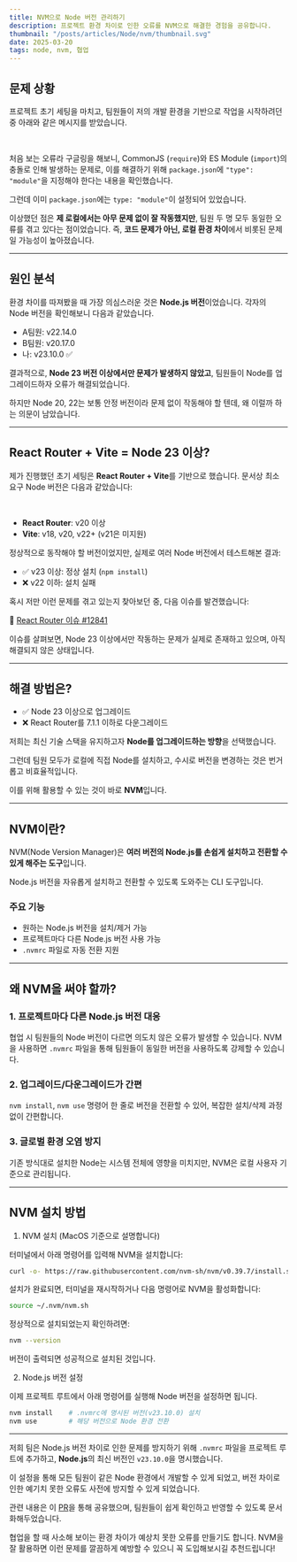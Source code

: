 ```yaml
---
title: NVM으로 Node 버전 관리하기
description: 프로젝트 환경 차이로 인한 오류를 NVM으로 해결한 경험을 공유합니다.
thumbnail: "/posts/articles/Node/nvm/thumbnail.svg"
date: 2025-03-20
tags: node, nvm, 협업
---
```


## 문제 상황

프로젝트 초기 세팅을 마치고, 팀원들이 저의 개발 환경을 기반으로 작업을 시작하려던 중 아래와 같은 메시지를 받았습니다.

<Image src="/posts/articles/Node/nvm/1.png" alt="" />
<Image src="/posts/articles/Node/nvm/2.png" alt="" />

처음 보는 오류라 구글링을 해보니, CommonJS (`require`)와 ES Module (`import`)의 충돌로 인해 발생하는 문제로, 이를 해결하기 위해 `package.json`에 `"type": "module"`을 지정해야 한다는 내용을 확인했습니다.

그런데 이미 `package.json`에는 `type: "module"`이 설정되어 있었습니다.

이상했던 점은 **제 로컬에서는 아무 문제 없이 잘 작동했지만**, 팀원 두 명 모두 동일한 오류를 겪고 있다는 점이었습니다. 즉, **코드 문제가 아닌, 로컬 환경 차이**에서 비롯된 문제일 가능성이 높아졌습니다.

---

## 원인 분석

환경 차이를 따져봤을 때 가장 의심스러운 것은 **Node.js 버전**이었습니다. 각자의 Node 버전을 확인해보니 다음과 같았습니다.

- A팀원: v22.14.0
- B팀원: v20.17.0
- 나: v23.10.0 ✅

결과적으로, **Node 23 버전 이상에서만 문제가 발생하지 않았고**, 팀원들이 Node를 업그레이드하자 오류가 해결되었습니다.

하지만 Node 20, 22는 보통 안정 버전이라 문제 없이 작동해야 할 텐데, 왜 이럴까 하는 의문이 남았습니다.

---

## React Router + Vite = Node 23 이상?

제가 진행했던 초기 세팅은 **React Router + Vite**를 기반으로 했습니다. 문서상 최소 요구 Node 버전은 다음과 같았습니다:

<Image src="/posts/articles/Node/nvm/3.png" alt="" />
<Image src="/posts/articles/Node/nvm/4.png" alt="" />

- **React Router**: v20 이상
- **Vite**: v18, v20, v22+ (v21은 미지원)

정상적으로 동작해야 할 버전이었지만, 실제로 여러 Node 버전에서 테스트해본 결과:

- ✅ v23 이상: 정상 설치 (`npm install`)
- ❌ v22 이하: 설치 실패

혹시 저만 이런 문제를 겪고 있는지 찾아보던 중, 다음 이슈를 발견했습니다:

🔗 [React Router 이슈 #12841](https://github.com/remix-run/react-router/issues/12841)

이슈를 살펴보면, Node 23 이상에서만 작동하는 문제가 실제로 존재하고 있으며, 아직 해결되지 않은 상태입니다.

---

## 해결 방법은?

- ✅ Node 23 이상으로 업그레이드
- ❌ React Router를 7.1.1 이하로 다운그레이드

저희는 최신 기술 스택을 유지하고자 **Node를 업그레이드하는 방향**을 선택했습니다.

그런데 팀원 모두가 로컬에 직접 Node를 설치하고, 수시로 버전을 변경하는 것은 번거롭고 비효율적입니다.

이를 위해 활용할 수 있는 것이 바로 **NVM**입니다.

---

## NVM이란?

NVM(Node Version Manager)은 **여러 버전의 Node.js를 손쉽게 설치하고 전환할 수 있게 해주는 도구**입니다.

<Callout type="info">
  Node.js 버전을 자유롭게 설치하고 전환할 수 있도록 도와주는 CLI 도구입니다.
</Callout>

### 주요 기능

- 원하는 Node.js 버전을 설치/제거 가능
- 프로젝트마다 다른 Node.js 버전 사용 가능
- `.nvmrc` 파일로 자동 전환 지원

---

## 왜 NVM을 써야 할까?

### 1. 프로젝트마다 다른 Node.js 버전 대응

협업 시 팀원들의 Node 버전이 다르면 의도치 않은 오류가 발생할 수 있습니다. NVM을 사용하면 `.nvmrc` 파일을 통해 팀원들이 동일한 버전을 사용하도록 강제할 수 있습니다.

### 2. 업그레이드/다운그레이드가 간편

`nvm install`, `nvm use` 명령어 한 줄로 버전을 전환할 수 있어, 복잡한 설치/삭제 과정 없이 간편합니다.

### 3. 글로벌 환경 오염 방지

기존 방식대로 설치한 Node는 시스템 전체에 영향을 미치지만, NVM은 로컬 사용자 기준으로 관리됩니다.

---

## NVM 설치 방법

1. NVM 설치 (MacOS 기준으로 설명합니다)

터미널에서 아래 명령어를 입력해 NVM을 설치합니다:

```bash
curl -o- https://raw.githubusercontent.com/nvm-sh/nvm/v0.39.7/install.sh | bash
```

설치가 완료되면, 터미널을 재시작하거나 다음 명령어로 NVM을 활성화합니다:

```bash
source ~/.nvm/nvm.sh
```

정상적으로 설치되었는지 확인하려면:

```bash
nvm --version
```

버전이 출력되면 성공적으로 설치된 것입니다.

2. Node.js 버전 설정

이제 프로젝트 루트에서 아래 명령어를 실행해 Node 버전을 설정하면 됩니다.

```bash
nvm install    # .nvmrc에 명시된 버전(v23.10.0) 설치
nvm use        # 해당 버전으로 Node 환경 전환
```

---

저희 팀은 Node.js 버전 차이로 인한 문제를 방지하기 위해 `.nvmrc` 파일을 프로젝트 루트에 추가하고, **Node.js**의 최신 버전인 `v23.10.0`을 명시했습니다.

이 설정을 통해 모든 팀원이 같은 Node 환경에서 개발할 수 있게 되었고, 버전 차이로 인한 예기치 못한 오류도 사전에 방지할 수 있게 되었습니다.

관련 내용은 이 [PR](https://github.com/kookmin-sw/capstone-2025-25/pull/33)을 통해 공유했으며, 팀원들이 쉽게 확인하고 반영할 수 있도록 문서화해두었습니다.

협업을 할 때 사소해 보이는 환경 차이가 예상치 못한 오류를 만들기도 합니다. NVM을 잘 활용하면 이런 문제를 깔끔하게 예방할 수 있으니 꼭 도입해보시길 추천드립니다!
